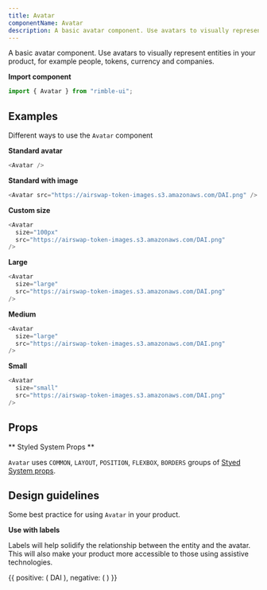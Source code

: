 ```yaml
---
title: Avatar
componentName: Avatar
description: A basic avatar component. Use avatars to visually represent entities in your product, for example people, tokens, currency and companies.
---
```


A basic avatar component. Use avatars to visually represent entities in your product, for example people, tokens, currency and companies.

**Import component**

```jsx
import { Avatar } from "rimble-ui";
```

## Examples

Different ways to use the `Avatar` component

**Standard avatar**

```js is=react-live
<Avatar />
```

**Standard with image**

```js is=react-live
<Avatar src="https://airswap-token-images.s3.amazonaws.com/DAI.png" />
```

**Custom size**

```js is=react-live
<Avatar
  size="100px"
  src="https://airswap-token-images.s3.amazonaws.com/DAI.png"
/>
```

**Large**

```js is=react-live
<Avatar
  size="large"
  src="https://airswap-token-images.s3.amazonaws.com/DAI.png"
/>
```

**Medium**

```js is=react-live
<Avatar
  size="large"
  src="https://airswap-token-images.s3.amazonaws.com/DAI.png"
/>
```

**Small**

```js is=react-live
<Avatar
  size="small"
  src="https://airswap-token-images.s3.amazonaws.com/DAI.png"
/>
```

## Props

<PropsTable propMetaData={props.propMetaData} />

** Styled System Props **

`Avatar` uses `COMMON`, `LAYOUT`, `POSITION`, `FLEXBOX`, `BORDERS` groups of [Styed System props](/components/rimble-ui/system-props).

## Design guidelines

Some best practice for using `Avatar` in your product.

**Use with labels**

Labels will help solidify the relationship between the entity and the avatar. This will also make your product more accessible to those using assistive technologies.

<DoDont>
  {{
    positive: (
      <Flex>
        <Box width={1 / 2}>
          <Avatar
            size="medium"
            src="https://airswap-token-images.s3.amazonaws.com/DAI.png"
          />
        </Box>
        <Box>
          <Text>DAI</Text>
        </Box>
      </Flex>
    ),
    negative: (
      <Avatar
        size="medium"
        src="https://airswap-token-images.s3.amazonaws.com/DAI.png"
      />
    )
  }}
</DoDont>

